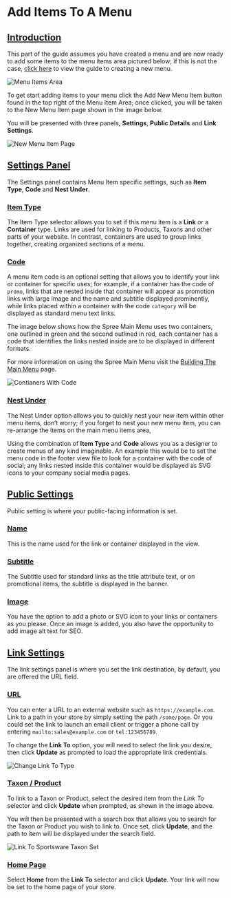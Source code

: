 # Add Items To A Menu

## [Introduction](add-items-to-a-menu.md#introduction) <a id="introduction"></a>

This part of the guide assumes you have created a menu and are now ready to add some items to the menu items area pictured below; if this is not the case, [click here](creating-a-new-menu.md) to view the guide to creating a new menu.



![Menu Items Area](..//images/image%20%284%29%20%281%29.png)

To get start adding items to your menu click the Add New Menu Item button found in the top right of the Menu Item Area; once clicked, you will be taken to the New Menu Item page shown in the image below.

You will be presented with three panels, **Settings**, **Public Details** and **Link Settings**.



![New Menu Item Page](..//images/image%20%285%29.png)

## [Settings Panel](add-items-to-a-menu.md#settings-panel) <a id="settings-panel"></a>

The Settings panel contains Menu Item specific settings, such as **Item Type**, **Code** and **Nest Under**.

### [Item Type](add-items-to-a-menu.md#item-type) <a id="item-type"></a>

The Item Type selector allows you to set if this menu item is a **Link** or a **Container** type. Links are used for linking to Products, Taxons and other parts of your website. In contrast, containers are used to group links together, creating organized sections of a menu.

### [Code](add-items-to-a-menu.md#code) <a id="code"></a>

A menu item code is an optional setting that allows you to identify your link or container for specific uses; for example, if a container has the code of `promo`, links that are nested inside that container will appear as promotion links with large image and the name and subtitle displayed prominently, while links placed within a container with the code `category` will be displayed as standard menu text links.

The image below shows how the Spree Main Menu uses two containers, one outlined in green and the second outlined in red, each container has a code that identifies the links nested inside are to be displayed in different formats.

For more information on using the Spree Main Menu visit the [Building The Main Menu](building-the-main-menu.md) page.

![Contianers With Code](..//images/image%20%2855%29.png)

### [Nest Under](add-items-to-a-menu.md#nest-under) <a id="nest-under"></a>

The Nest Under option allows you to quickly nest your new item within other menu items, don’t worry; if you forget to nest your new menu item, you can re-arrange the items on the main menu items area,

Using the combination of **Item Type** and **Code** allows you as a designer to create menus of any kind imaginable. An example this would be to set the menu code in the footer view file to look for a container with the code of social; any links nested inside this container would be displayed as SVG icons to your company social media pages.

## [Public Settings](add-items-to-a-menu.md#public-settings) <a id="public-settings"></a>

Public setting is where your public-facing information is set.

### [Name](add-items-to-a-menu.md#name) <a id="name"></a>

This is the name used for the link or container displayed in the view.

### [Subtitle](add-items-to-a-menu.md#subtitle) <a id="subtitle"></a>

The Subtitle used for standard links as the title attribute text, or on promotional items, the subtitle is displayed in the banner.

### [Image](add-items-to-a-menu.md#image) <a id="image"></a>

You have the option to add a photo or SVG icon to your links or containers as you please. Once an image is added, you also have the opportunity to add image alt text for SEO.

## [Link Settings](add-items-to-a-menu.md#link-settings) <a id="link-settings"></a>

The link settings panel is where you set the link destination, by default, you are offered the URL field.

### [URL](add-items-to-a-menu.md#url) <a id="url"></a>

You can enter a URL to an external website such as `https://example.com`. Link to a path in your store by simply setting the path `/some/page`. Or you could set the link to launch an email client or trigger a phone call by entering `mailto:sales@example.com` or `tel:123456789`.

To change the **Link To** option, you will need to select the link you desire, then click **Update** as prompted to load the appropriate link credentials.

![Change Link To Type](..//images/image.png)

### [Taxon / Product](add-items-to-a-menu.md#taxon-product) <a id="taxon-product"></a>

To link to a Taxon or Product, select the desired item from the _Link To_ selector and click **Update** when prompted, as shown in the image above.

You will then be presented with a search box that allows you to search for the Taxon or Product you wish to link to. Once set, click **Update**, and the path to item will be displayed under the search field.

![Link To Sportsware Taxon Set](..//images/image%20%2857%29.png)

### [Home Page](add-items-to-a-menu.md#home-page) <a id="home-page"></a>

Select **Home** from the **Link To** selector and click **Update**. Your link will now be set to the home page of your store.

